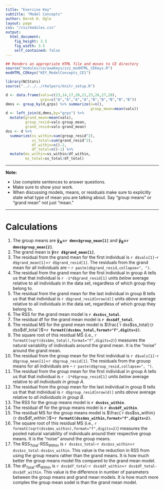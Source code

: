 ```yaml
---
title: "Exercise Key"
subtitle: "Model Concepts"
author: Derek H. Ogle
layout: page
css: "/css/modules.css"
output:
  html_document:
    fig_height: 3.5
    fig_width: 3.5
    self_contained: false
---
```


```r
## Renders an appropriate HTML file and moves to CE directory
source("modules/ce/aaaKeys/zzz_modHTML_CEKeys.R")
modHTML_CEKeys("KEY_ModelConcepts_CE1")
```

```r
library(NCStats)
source("../../../rhelpers/knitr_setup.R")

d <- data.frame(vals=c(13,14,17,20,21,23,26,27,28),
                grps=c("A","A","A","A","B","B","B","B","B"))
dmns <- group_by(d,grps) %>% summarize(n=n(),
                                       group_mean=mean(vals))
d <- left_join(d,dmns,by="grps") %>%
  mutate(grand_mean=mean(vals),
         group_resid=vals-group_mean,
         grand_resid=vals-grand_mean)
dss <- d %>%
  summarize(ss_within=sum(group_resid^2),
            ss_total=sum(grand_resid^2),
            df_within=n()-2,
            df_total=n()-1) %>%
  mutate(ms_within=ss_within/df_within,
         ms_total=ss_total/df_total)
```

----

<div class="alert alert-warning">
<strong>Note:</strong> 
<ul>
  <li>Use complete sentences to answer questions.</li>
  <li>Make sure to show your work.</li>
  <li>When discussing models, means, or residuals make sure to explicitly state what type of mean you are talking about. Say "group means" or "grand mean" not just "mean."
</ul>
</div>

----

# Calculations

1. The group means are **y&#772;<sub>A</sub>=`r dmns$group_mean[1]`** and **y&#772;<sub>B</sub>=`r dmns$group_mean[2]`**.
1. The grand mean is **y&#772;=`r d$grand_mean[1]`**.
1. The residual from the grand mean for the first individual is `r d$vals[1]`-`r d$grand_mean[1]`=`r d$grand_resid[1]`. The residuals from the grand mean for all individuals are -- `r paste(d$grand_resid,collapse=", ")`.
1. The residual from the grand mean for the first individual in group A tells us that that individual is `r -1*d$grand_resid[1]` units *below* average relative to all individuals in the data set, regardless of which group they belong to.
1. The residual from the grand mean for the last individual in group B tells us that that individual is `r d$grand_resid[nrow(d)]` units *above* average relative to all individuals in the data set, regardless of which group they belong to.
1. The RSS for the grand mean model is **`r dss$ss_total`**.
1. The residual df for the grand mean model is **`r dss$df_total`**.
1. The residual MS for the grand mean model is $\frac{`r dss$ss_total`}{`r dss$df_total`}$=**`r formatC(dss$ms_total,format="f",digits=2)`**.
1. The square root of this residual MS (i.e., `r formatC(sqrt(dss$ms_total),format="f",digits=2)`) measures the natural variability of individuals around the grand mean. It is the "noise" around the grand mean.
1. The residual from the group mean for the first individual is `r d$vals[1]`-`r d$group_mean[1]`=`r d$group_resid[1]`. The residuals from the grouop means for all individuals are -- `r paste(d$group_resid,collapse=", ")`.
1. The residual from the group mean for the first individual in group A tells us that that individual is `r -1*d$group_resid[1]` units *below* average relative to *all individuals in group A*.
1. The residual from the group mean for the last individual in group B tells us that that individual is `r d$group_resid[nrow(d)]` units *above* average relative to *all individuals in group B*.
1. The RSS for the group means model is **`r dss$ss_within`**.
1. The residual df for the group means model is **`r dss$df_within`**.
1. The residual MS for the group means model is $\frac{`r dss$ss_within`}{`r dss$df_within`}$=**`r formatC(dss$ms_within,format="f",digits=2)`**.
1. The square root of this residual MS (i.e., `r formatC(sqrt(dss$ms_within),format="f",digits=2)`) measures the pooled natural variability of individuals around their respective group means. It is the "noise" around the group means.
1. The RSS<sub>Total</sub>-RSS<sub>Within</sub> is `r dss$ss_total`-`r dss$ss_within`=`r dss$ss_total-dss$ss_within`. This value is the reduction in RSS from using the group means rather than the grand means. It is how much better the group means model fits compared to the grand mean model.
1. The df<sub>Total</sub>-df<sub>Within</sub> is `r dss$df_total`-`r dss$df_within`=`r dss$df_total-dss$df_within`. This value is the difference in number of parameters between the group means and grand mean models. It is how much more complex the group mean sodel is than the grand mean model.
